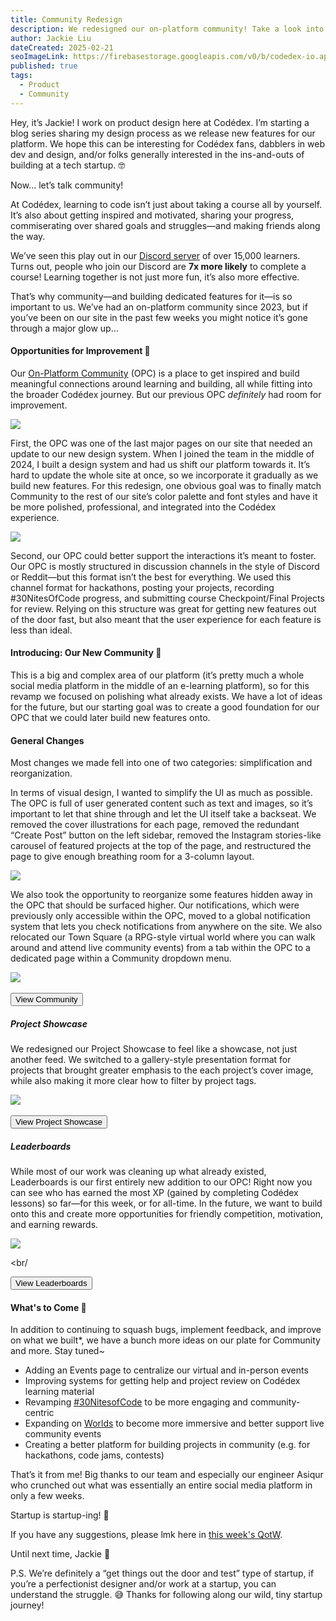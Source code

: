 ```yaml
---
title: Community Redesign
description: We redesigned our on-platform community! Take a look into our process, design decisions, and what’s to come.
author: Jackie Liu
dateCreated: 2025-02-21
seoImageLink: https://firebasestorage.googleapis.com/v0/b/codedex-io.appspot.com/o/blogs%2Fcommunity-redesign%2Fbanner.png?alt=media&token=26e2d03b-44b1-4c24-88ff-fa0aacfc33f2
published: true
tags:
  - Product
  - Community
---
```


Hey, it’s Jackie! I work on product design here at Codédex. I’m starting a blog series sharing my design process as we release new features for our platform. We hope this can be interesting for Codédex fans, dabblers in web dev and design, and/or folks generally interested in the ins-and-outs of building at a tech startup. 🤓

Now... let’s talk community!

At Codédex, learning to code isn’t just about taking a course all by yourself. It’s also about getting inspired and motivated, sharing your progress, commiserating over shared goals and struggles—and making friends along the way.

We’ve seen this play out in our [Discord server](https://discord.gg/vSKEhP9fY2) of over 15,000 learners. Turns out, people who join our Discord are **7x more likely** to complete a course! Learning together is not just more fun, it’s also more effective.

That’s why community—and building dedicated features for it—is so important to us. We’ve had an on-platform community since 2023, but if you’ve been on our site in the past few weeks you might notice it’s gone through a major glow up…

#### Opportunities for Improvement 🤨

Our [On-Platform Community](https://www.codedex.io/community) (OPC) is a place to get inspired and build meaningful connections around learning and building, all while fitting into the broader Codédex journey. But our previous OPC _definitely_ had room for improvement.

<div style={{display: "flex", justifyContent: "center", marginTop: "2rem" }}>
  <img src="https://imgur.com/ppzQNFC.png" />
</div>

First, the OPC was one of the last major pages on our site that needed an update to our new design system. When I joined the team in the middle of 2024, I built a design system and had us shift our platform towards it. It’s hard to update the whole site at once, so we incorporate it gradually as we build new features. For this redesign, one obvious goal was to finally match Community to the rest of our site’s color palette and font styles and have it be more polished, professional, and integrated into the Codédex experience.

<div style={{display: "flex", justifyContent: "center", marginTop: "2rem" }}>
  <img src="https://imgur.com/N2OkGsR.png" />
</div>

Second, our OPC could better support the interactions it’s meant to foster. Our OPC is mostly structured in discussion channels in the style of Discord or Reddit—but this format isn’t the best for everything. We used this channel format for hackathons, posting your projects, recording #30NitesOfCode progress, and submitting course Checkpoint/Final Projects for review. Relying on this structure was great for getting new features out of the door fast, but also meant that the user experience for each feature is less than ideal.

#### Introducing: Our New Community 🤩

This is a big and complex area of our platform (it’s pretty much a whole social media platform in the middle of an e-learning platform), so for this revamp we focused on polishing what already exists. We have a lot of ideas for the future, but our starting goal was to create a good foundation for our OPC that we could later build new features onto.

#### General Changes

Most changes we made fell into one of two categories: simplification and reorganization.

In terms of visual design, I wanted to simplify the UI as much as possible. The OPC is full of user generated content such as text and images, so it’s important to let that shine through and let the UI itself take a backseat. We removed the cover illustrations for each page, removed the redundant “Create Post” button on the left sidebar, removed the Instagram stories-like carousel of featured projects at the top of the page, and restructured the page to give enough breathing room for a 3-column layout.

<div style={{display: "flex", justifyContent: "center", marginTop: "2rem" }}>
  <img src="https://imgur.com/QQ8GZCa.png" />
</div>

We also took the opportunity to reorganize some features hidden away in the OPC that should be surfaced higher. Our notifications, which were previously only accessible within the OPC, moved to a global notification system that lets you check notifications from anywhere on the site. We also relocated our Town Square (a RPG-style virtual world where you can walk around and attend live community events) from a tab within the OPC to a dedicated page within a Community dropdown menu.

<div style={{display: "flex", justifyContent: "center", marginTop: "2rem" }}>
  <img src="https://imgur.com/WjokglY.gif" />
</div>

<br/>

<div style={{ display: "flex", justifyContent: "center", marginBottom: "1.2rem", transform: "scale(.9)" }}>
  <a href="https://www.codedex.io/community" style={{ all: "unset" }} target="_blank" and rel="noopener noreferrer"><Button variant="yellow">View Community</Button></a>
</div>

##### Project Showcase

We redesigned our Project Showcase to feel like a showcase, not just another feed. We switched to a gallery-style presentation format for projects that brought greater emphasis to the each project’s cover image, while also making it more clear how to filter by project tags.

<div style={{display: "flex", justifyContent: "center", marginTop: "2rem" }}>
  <img src="https://imgur.com/V3Qlzjf.gif" />
</div>

<br/>

<div style={{ display: "flex", justifyContent: "center", marginBottom: "1.2rem", transform: "scale(.9)" }}>
  <a href="https://www.codedex.io/community/project-showcase" style={{ all: "unset" }} target="_blank" and rel="noopener noreferrer"><Button variant="yellow">View Project Showcase</Button></a>
</div>

##### Leaderboards

While most of our work was cleaning up what already existed, Leaderboards is our first entirely new addition to our OPC! Right now you can see who has earned the most XP (gained by completing Codédex lessons) so far—for this week, or for all-time. In the future, we want to build onto this and create more opportunities for friendly competition, motivation, and earning rewards.

<div style={{display: "flex", justifyContent: "center", marginTop: "2rem" }}>
  <img src="https://imgur.com/fsZ5V1B.gif" />
</div>

<br/

<div style={{ display: "flex", justifyContent: "center", marginBottom: "1.2rem", transform: "scale(.9)" }}>
  <a href="https://www.codedex.io/community/leaderboards" style={{ all: "unset" }} target="_blank" and rel="noopener noreferrer"><Button variant="yellow">View Leaderboards</Button></a>
</div>

#### What's to Come 🌝

In addition to continuing to squash bugs, implement feedback, and improve on what we built\*, we have a bunch more ideas on our plate for Community and more. Stay tuned~

- Adding an Events page to centralize our virtual and in-person events
- Improving systems for getting help and project review on Codédex learning material
- Revamping [#30NitesofCode](https://www.codedex.io/@sonny/30-nites-of-code) to be more engaging and community-centric
- Expanding on [Worlds](https://www.codedex.io/worlds) to become more immersive and better support live community events
- Creating a better platform for building projects in community (e.g. for hackathons, code jams, contests)

That’s it from me! Big thanks to our team and especially our engineer Asiqur who crunched out what was essentially an entire social media platform in only a few weeks.

Startup is startup-ing! 🫡

If you have any suggestions, please lmk here in [this week's QotW](https://www.codedex.io/community/question-of-the-week/Nfc9lO2rO80bz4Xnrd5u).

Until next time,
Jackie 💖

P.S. We’re definitely a “get things out the door and test” type of startup, if you’re a perfectionist designer and/or work at a startup, you can understand the struggle. 😅 Thanks for following along our wild, tiny startup journey!
